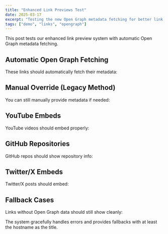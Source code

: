 ```yaml
---
title: "Enhanced Link Previews Test"
date: 2025-03-17
excerpt: "Testing the new Open Graph metadata fetching for better link previews"
tags: ["demo", "links", "opengraph"]
---
```



This post tests our enhanced link preview system with automatic Open Graph metadata fetching.

## Automatic Open Graph Fetching

These links should automatically fetch their metadata:

<LinkPreview url="https://stripe.com" />

<LinkPreview url="https://linear.app" />

<LinkPreview url="https://astro.build" />

## Manual Override (Legacy Method)

You can still manually provide metadata if needed:

<LinkPreview 
  url="https://example.com" 
  title="Custom Title Override"
  description="This description was manually provided and overrides any fetched metadata"
  image="https://via.placeholder.com/300x200"
/>

## YouTube Embeds

YouTube videos should embed properly:

<LinkPreview url="https://www.youtube.com/watch?v=dQw4w9WgXcQ" />

## GitHub Repositories

GitHub repos should show repository info:

<LinkPreview url="https://github.com/withastro/astro" />

<LinkPreview url="https://github.com/microsoft/vscode" />

## Twitter/X Embeds

Twitter/X posts should embed:

<LinkPreview url="https://twitter.com/astrodotbuild/status/1234567890123456789" />

## Fallback Cases

Links without Open Graph data should still show cleanly:

<LinkPreview url="https://httpbin.org/html" />

The system gracefully handles errors and provides fallbacks with at least the hostname as the title.